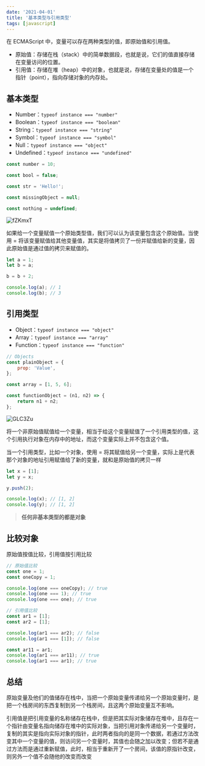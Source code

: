 ```yaml
---
date: '2021-04-01'
title: '基本类型与引用类型'
tags: [javascript]
---
```


在 ECMAScript 中，变量可以存在两种类型的值，即原始值和引用值。

-   原始值：存储在栈（stack）中的简单数据段，也就是说，它们的值直接存储在变量访问的位置。
-   引用值：存储在堆（heap）中的对象，也就是说，存储在变量处的值是一个指针（point），指向存储对象的内存处。

## 基本类型

-   Number：`typeof instance === "number"`
-   Boolean：`typeof instance === "boolean"`
-   String：`typeof instance === "string"`
-   Symbol：`typeof instance === "symbol"`
-   Null：`typeof instance === "object"`
-   Undefined：`typeof instance === "undefined"`

```javascript
const number = 10;

const bool = false;

const str = 'Hello!';

const missingObject = null;

const nothing = undefined;
```

![fZKmxT](https://cdn.jsdelivr.net/gh/manonicu/pics@master/uPic/fZKmxT.jpg)

如果给一个变量赋值一个原始类型值，我们可以认为该变量包含这个原始值。当使用 = 将该变量赋值给其他变量值，其实是将值拷贝了一份并赋值给新的变量，因此原始值是通过值的拷贝来赋值的。

```javascript
let a = 1;
let b = a;

b = b + 2;

console.log(a); // 1
console.log(b); // 3
```

## 引用类型

-   Object：`typeof instance === "object"`
-   Array：`typeof instance === "array"`
-   Function：`typeof instance === "function"`

```javascript
// Objects
const plainObject = {
	prop: 'Value',
};

const array = [1, 5, 6];

const functionObject = (n1, n2) => {
	return n1 + n2;
};
```

![GLC3Zu](https://cdn.jsdelivr.net/gh/manonicu/pics@master/uPic/GLC3Zu.jpg)

将一个非原始值赋值给一个变量，相当于给这个变量赋值了一个引用类型的值，这个引用执行对象在内存中的地址，而这个变量实际上并不包含这个值。

当一个引用类型，比如一个对象，使用 = 将其赋值给另一个变量，实际上是代表那个对象的地址引用赋值给了新的变量，就和是原始值的拷贝一样

```javascript
let x = [1];
let y = x;

y.push(2);

console.log(x); // [1, 2]
console.log(y); // [1, 2]
```

> **任何非基本类型的都是对象**

## 比较对象

原始值按值比较，引用值按引用比较

```javascript
// 原始值比较
const one = 1;
const oneCopy = 1;

console.log(one === oneCopy); // true
console.log(one === 1); // true
console.log(one === one); // true

// 引用值比较
const ar1 = [1];
const ar2 = [1];

console.log(ar1 === ar2); // false
console.log(ar1 === [1]); // false

const ar11 = ar1;
console.log(ar1 === ar11); // true
console.log(ar1 === ar1); // true
```

## 总结

原始变量及他们的值储存在栈中，当把一个原始变量传递给另一个原始变量时，是把一个栈房间的东西复制到另一个栈房间，且这两个原始变量互不影响。

引用值是把引用变量的名称储存在栈中，但是把其实际对象储存在堆中，且存在一个指针由变量名指向储存在堆中的实际对象，当把引用对象传递给另一个变量时，复制的其实是指向实际对象的指针，此时两者指向的是同一个数据，若通过方法改变其中一个变量的值，则访问另一个变量时，其值也会随之加以改变；但若不是通过方法而是通过重新赋值，此时，相当于重新开了一个房间，该值的原指针改变，则另外一个值不会随他的改变而改变
